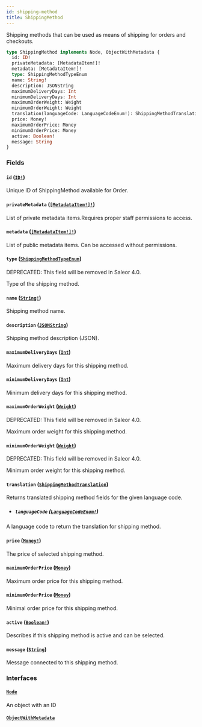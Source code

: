 ```yaml
---
id: shipping-method
title: ShippingMethod
---
```


Shipping methods that can be used as means of shipping for orders and checkouts.

```graphql
type ShippingMethod implements Node, ObjectWithMetadata {
  id: ID!
  privateMetadata: [MetadataItem!]!
  metadata: [MetadataItem!]!
  type: ShippingMethodTypeEnum
  name: String!
  description: JSONString
  maximumDeliveryDays: Int
  minimumDeliveryDays: Int
  maximumOrderWeight: Weight
  minimumOrderWeight: Weight
  translation(languageCode: LanguageCodeEnum!): ShippingMethodTranslation
  price: Money!
  maximumOrderPrice: Money
  minimumOrderPrice: Money
  active: Boolean!
  message: String
}
```

### Fields

#### `id` ([`ID!`](../../../developer/api-reference/scalars/id))

Unique ID of ShippingMethod available for Order.

#### `privateMetadata` ([`[MetadataItem!]!`](../../../developer/api-reference/objects/metadata-item))

List of private metadata items.Requires proper staff permissions to access.

#### `metadata` ([`[MetadataItem!]!`](../../../developer/api-reference/objects/metadata-item))

List of public metadata items. Can be accessed without permissions.

#### `type` ([`ShippingMethodTypeEnum`](../../../developer/api-reference/enums/shipping-method-type-enum))

<span class="badge badge--warning">DEPRECATED: This field will be removed in Saleor 4.0.</span>

Type of the shipping method.

#### `name` ([`String!`](../../../developer/api-reference/scalars/string))

Shipping method name.

#### `description` ([`JSONString`](../../../developer/api-reference/scalars/json-string))

Shipping method description (JSON).

#### `maximumDeliveryDays` ([`Int`](../../../developer/api-reference/scalars/int))

Maximum delivery days for this shipping method.

#### `minimumDeliveryDays` ([`Int`](../../../developer/api-reference/scalars/int))

Minimum delivery days for this shipping method.

#### `maximumOrderWeight` ([`Weight`](../../../developer/api-reference/objects/weight))

<span class="badge badge--warning">DEPRECATED: This field will be removed in Saleor 4.0.</span>

Maximum order weight for this shipping method.

#### `minimumOrderWeight` ([`Weight`](../../../developer/api-reference/objects/weight))

<span class="badge badge--warning">DEPRECATED: This field will be removed in Saleor 4.0.</span>

Minimum order weight for this shipping method.

#### `translation` ([`ShippingMethodTranslation`](../../../developer/api-reference/objects/shipping-method-translation))

Returns translated shipping method fields for the given language code.

- ##### `languageCode` ([`LanguageCodeEnum!`](../../../developer/api-reference/enums/language-code-enum))

A language code to return the translation for shipping method.

#### `price` ([`Money!`](../../../developer/api-reference/objects/money))

The price of selected shipping method.

#### `maximumOrderPrice` ([`Money`](../../../developer/api-reference/objects/money))

Maximum order price for this shipping method.

#### `minimumOrderPrice` ([`Money`](../../../developer/api-reference/objects/money))

Minimal order price for this shipping method.

#### `active` ([`Boolean!`](../../../developer/api-reference/scalars/boolean))

Describes if this shipping method is active and can be selected.

#### `message` ([`String`](../../../developer/api-reference/scalars/string))

Message connected to this shipping method.

### Interfaces

#### [`Node`](../../../developer/api-reference/interfaces/node)

An object with an ID

#### [`ObjectWithMetadata`](../../../developer/api-reference/interfaces/object-with-metadata)
